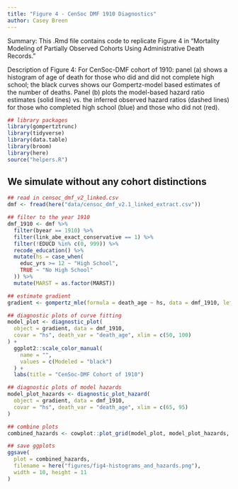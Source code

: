 ```yaml
---
title: "Figure 4 - CenSoc DMF 1910 Diagnostics"
author: Casey Breen
---
```


Summary: This .Rmd file contains code to replicate Figure 4 in "Mortality Modeling of Partially Observed Cohorts Using Administrative Death Records." 

Description of Figure 4: For CenSoc-DMF cohort of 1910: panel (a) shows a histogram of age of death for those who did and did not complete high school; the black curves shows our Gompertz-model based estimates of the number of deaths.  Panel (b) plots the model-based hazard ratio estimates (solid lines) vs. the inferred observed hazard ratios (dashed lines) for those who completed high school (blue) and those who did not (red).


```r
## library packages
library(gompertztrunc)
library(tidyverse)
library(data.table)
library(broom)
library(here)
source("helpers.R")
```


## We simulate without any cohort distinctions

```r
## read in censoc_dmf_v2_linked.csv
dmf <- fread(here("data/censoc_dmf_v2.1_linked_extract.csv"))

## filter to the year 1910
dmf_1910 <- dmf %>%
  filter(byear == 1910) %>%
  filter(link_abe_exact_conservative == 1) %>%
  filter(!EDUCD %in% c(0, 999)) %>%
  recode_education() %>%
  mutate(hs = case_when(
    educ_yrs >= 12 ~ "High School",
    TRUE ~ "No High School"
  )) %>%
  mutate(MARST = as.factor(MARST))
```

```r
## estimate gradient
gradient <- gompertz_mle(formula = death_age ~ hs, data = dmf_1910, left_trunc = 1975, right_trunc = 2005)

## diagnostic plots of curve fitting
model_plot <- diagnostic_plot(
  object = gradient, data = dmf_1910,
  covar = "hs", death_var = "death_age", xlim = c(50, 100)
) +
  ggplot2::scale_color_manual(
    name = "",
    values = c(Modeled = "black")
  ) +
  labs(title = "CenSoc-DMF Cohort of 1910")

## diagnostic plots of model hazards
model_plot_hazards <- diagnostic_plot_hazard(
  object = gradient, data = dmf_1910,
  covar = "hs", death_var = "death_age", xlim = c(65, 95)
)

## combine plots
combined_hazards <- cowplot::plot_grid(model_plot, model_plot_hazards, labels = "auto", nrow = 2)

## save ggplots
ggsave(
  plot = combined_hazards,
  filename = here("figures/fig4-histograms_and_hazards.png"),
  width = 10, height = 11
)
```
